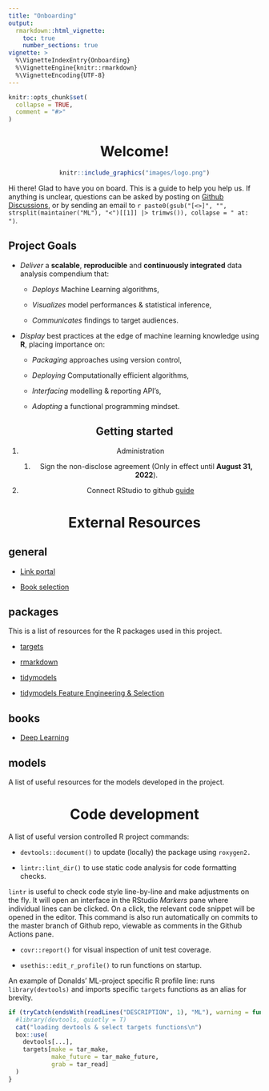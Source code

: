 ```yaml
---
title: "Onboarding"
output:
  rmarkdown::html_vignette:
    toc: true
    number_sections: true
vignette: >
  %\VignetteIndexEntry{Onboarding}
  %\VignetteEngine{knitr::rmarkdown}
  %\VignetteEncoding{UTF-8}
---
```


```r
knitr::opts_chunk$set(
  collapse = TRUE,
  comment = "#>"
)
```

<center>

# Welcome!
```r
knitr::include_graphics("images/logo.png")
```

</center>

Hi there! Glad to have you on board. This is a guide to help you help us. If anything is unclear, questions can be asked by posting on [Github Discussions](https://github.com/D-Se/ML/discussions), or by sending an email to `r paste0(gsub("[<>]", "", strsplit(maintainer("ML"), "<")[[1]] |> trimws()), collapse = " at: ")`.

## Project Goals

-   *Deliver* a **scalable**, **reproducible** and **continuously integrated** data analysis compendium that:

    -   *Deploys* Machine Learning algorithms,

    -   *Visualizes* model performances & statistical inference,

    -   *Communicates* findings to target audiences.

-   *Display* best practices at the edge of machine learning knowledge using **R**, placing importance on:

    -   *Packaging* approaches using version control,

    -   *Deploying* Computationally efficient algorithms,

    -   *Interfacing* modelling & reporting API's,

    -   *Adopting* a functional programming mindset.

<center>

## Getting started

1.  Administration

    1.  Sign the non-disclose agreement (Only in effect until **August 31, 2022**).

2.  Connect RStudio to github [guide](https://happygitwithr.com/rstudio-git-github.html)

# External Resources

</center>

## general

-   [Link portal](https://www.bigbookofr.com/index.html)

-   [Book selection](https://bookdown.org/home/archive/)

## packages

This is a list of resources for the R packages used in this project.

-   [targets](https://books.ropensci.org/targets/)

-   [rmarkdown](https://bookdown.org/yihui/rmarkdown/)

-   [tidymodels](https://www.tmwr.org/)

-   [tidymodels Feature Engineering & Selection](https://bookdown.org/max/FES/)

## books

-   [Deep Learning](https://github.com/janishar/mit-deep-learning-book-pdf/tree/master/complete-book-pdf)

## models

A list of useful resources for the models developed in the project.

<center>

# Code development

</center>

A list of useful version controlled R project commands:

-   `devtools::document()` to update (locally) the package using `roxygen2.`

-   `lintr::lint_dir()` to use static code analysis for code formatting checks.

`lintr` is useful to check code style line-by-line and make adjustments on the fly. It will open an interface in the RStudio *Markers* pane where individual lines can be clicked. On a click, the relevant code snippet will be opened in the editor. This command is also run automatically on commits to the master branch of Github repo, viewable as comments in the Github Actions pane.

-   `covr::report()` for visual inspection of unit test coverage.

-   `usethis::edit_r_profile()` to run functions on startup.

An example of Donalds' ML-project specific R profile line: runs `library(devtools)` and imports specific `targets` functions as an alias for brevity.

```r
if (tryCatch(endsWith(readLines("DESCRIPTION", 1), "ML"), warning = function(x) F)) {
  #library(devtools, quietly = T)
  cat("loading devtools & select targets functions\n")
  box::use(
    devtools[...],
    targets[make = tar_make,
            make_future = tar_make_future,
            grab = tar_read]
  )
}
```
